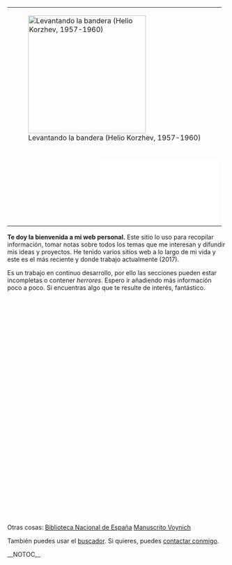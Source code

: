 {{header|1=Portada}}

<table align="right">
<tr><td>[[File:levantando-la-bandera-helio-korzhev.jpg|270px|right|Levantando la bandera (Helio Korzhev, 1957-1960)]]</td></tr>
<tr><td><iframe align="right" width="280" height="150" src="//www.youtube-nocookie.com/embed/S-zzlr3pThI" frameborder="0"></iframe></td></tr>
</table>

'''Te doy la bienvenida a mi web personal.''' Este sitio lo uso para recopilar información, tomar notas sobre todos los temas que me interesan y difundir mis ideas y proyectos. He tenido varios sitios web a lo largo de mi vida y este es el más reciente y donde trabajo actualmente (2017).

Es un trabajo en continuo desarrollo, por ello las secciones pueden estar incompletas o contener ''herrores''. Espero ir añadiendo más información poco a poco. Si encuentras algo que te resulte de interés, fantástico.

<!--'''Welcome to my website!''' I use this place to compile information, take some notes about all topics of my interest and spread the word about my ideas and projects. This is a work in-progress, so sections may be incomplete or contain ''msitakes''. If you find anything of your interest, great. You can [[contacto|contact me]] if you want.-->

<p>
    {{button-blue|1=actividad.html|2=Actividad}}
    {{button-blue|1=aprender.html|2=Aprender}}
    {{button-blue|1=arte.html|2=Arte}}
    {{button-blue|1=astronomia.html|2=Astronomía}}
    {{button-blue|1=audio.html|2=Audio}}
    {{button-blue|1=biblioteca.html|2=Biblioteca}}
    {{button-blue|1=cine/cine.html|2=Cine}}
    {{button-blue|1=cocina.html|2=Cocina}}
    {{button-blue|1=comunismo.html|2=Comunismo}}
    <!--{{button-grey|1=Deporte}}-->
    {{button-blue|1=diccionarios/diccionarios.html|2=Diccionarios}}
    {{button-blue|1=favoritas.html|2=Favoritas}}
    {{button-blue|1=feminismo.html|2=Feminismo}}
    {{button-blue|1=fotografia.html|2=Fotografía}}
    <!--{{button-grey|1=Frases}}-->
    <!--{{button-grey|1=Futuro}}-->
    <!--{{button-grey|1=Hemeroteca}}-->
    {{button-blue|1=historia.html|2=Historia}}
    {{button-blue|1=idiomas/idiomas.html|2=Idiomas}}
    <!--{{button-grey|1=Informática}}-->
    {{button-blue|1=locapedias.html|2=Locapedias}}
    {{button-blue|1=medios.html|2=Medios}}
    {{button-blue|1=memoria.html|2=Memoria Histórica}}
    {{button-blue|1=mirrors.html|2=Mirrors}}
    {{button-blue|1=musica.html|2=Música}}
    <!--{{button-grey|1=Naturaleza}}-->
    {{button-blue|1=nostalgia.html|2=Nostalgia}}
    {{button-blue|1=poesia.html|2=Poesía}}
    {{button-blue|1=preservacion-digital.html|2=Preservación digital}}
    {{button-blue|1=publicaciones.html|2=Publicaciones}}
    {{button-blue|1=snail-mail.html|2=Snail mail}}
    {{button-blue|1=software.html|2=Software}}
    {{button-blue|1=tareas.html|2=Tareas}}
    {{button-blue|1=viajes/viajes.html|2=Viajes}}
    {{button-blue|1=wikis.html|2=Wikis}}
    {{button-blue|1=sitemap.html|2=Sitemap}}
</p>

Otras cosas: [[bne|Biblioteca Nacional de España]]{{o}} [[voynich|Manuscrito Voynich]]

También puedes usar el [[buscador]]. Si quieres, puedes [[contacto|contactar conmigo]].

<!--Actualizaciones-->
<!--Anotaciones
Ver más [[anotaciones]].
-->

__NOTOC__
{{footer}}
